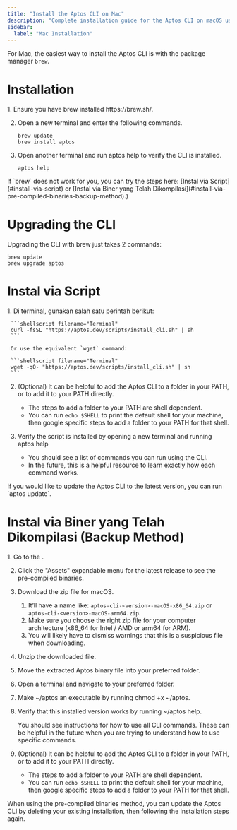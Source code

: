 ```yaml
---
title: "Install the Aptos CLI on Mac"
description: "Complete installation guide for the Aptos CLI on macOS using Homebrew, shell scripts, or pre-compiled binaries with upgrade instructions."
sidebar:
  label: "Mac Installation"
---
```



For Mac, the easiest way to install the Aptos CLI is with the package manager `brew`.

# Installation

<Steps>
  1. Ensure you have brew installed https://brew.sh/.

  2. Open a new terminal and enter the following commands.

     ```shellscript filename="Terminal"
     brew update
     brew install aptos
     ```

  3. Open another terminal and run aptos help to verify the CLI is installed.

     ```shellscript filename="Terminal"
     aptos help
     ```
</Steps>

<Aside type="caution">
  If `brew` does not work for you, you can try the steps here: [Instal via Script](#install-via-script) or [Instal via Biner yang Telah Dikompilasi](#install-via-pre-compiled-binaries-backup-method).)
</Aside>

# Upgrading the CLI

Upgrading the CLI with brew just takes 2 commands:

```shellscript filename="Terminal"
brew update
brew upgrade aptos
```

# Instal via Script

<Steps>
  1. Di terminal, gunakan salah satu perintah berikut:

     ```shellscript filename="Terminal"
     curl -fsSL "https://aptos.dev/scripts/install_cli.sh" | sh
     ```

     Or use the equivalent `wget` command:

     ```shellscript filename="Terminal"
     wget -qO- "https://aptos.dev/scripts/install_cli.sh" | sh
     ```

  2. (Optional) It can be helpful to add the Aptos CLI to a folder in your PATH, or to add it to your PATH directly.

     - The steps to add a folder to your PATH are shell dependent.
     - You can run `echo $SHELL` to print the default shell for your machine, then google specific steps to add a folder to your PATH for that shell.

  3. Verify the script is installed by opening a new terminal and running aptos help

     - You should see a list of commands you can run using the CLI.
     - In the future, this is a helpful resource to learn exactly how each command works.
</Steps>

<Aside type="note" emoji="ℹ️">
  If you would like to update the Aptos CLI to the latest version, you can run `aptos update`.
</Aside>

# Instal via Biner yang Telah Dikompilasi (Backup Method)

<Steps>
  1. Go to the .

  2. Click the "Assets" expandable menu for the latest release to see the pre-compiled binaries.

  3. Download the zip file for macOS.

     1. It’ll have a name like: `aptos-cli-<version>-macOS-x86_64.zip` or `aptos-cli-<version>-macOS-arm64.zip`.
     2. Make sure you choose the right zip file for your computer architecture (x86\_64 for Intel / AMD or arm64 for ARM).
     3. You will likely have to dismiss warnings that this is a suspicious file when downloading.

  4. Unzip the downloaded file.

  5. Move the extracted Aptos binary file into your preferred folder.

  6. Open a terminal and navigate to your preferred folder.

  7. Make ~/aptos an executable by running chmod +x ~/aptos.

  8. Verify that this installed version works by running ~/aptos help.

     You should see instructions for how to use all CLI commands. These can be helpful in the future when you are trying to understand how to use specific commands.

  9. (Optional) It can be helpful to add the Aptos CLI to a folder in your PATH, or to add it to your PATH directly.

     - The steps to add a folder to your PATH are shell dependent.
     - You can run `echo $SHELL` to print the default shell for your machine, then google specific steps to add a folder to your PATH for that shell.
</Steps>

<Aside type="note" emoji="ℹ️">
  When using the pre-compiled binaries method, you can update the Aptos CLI by deleting your existing installation, then following the installation steps again.
</Aside>
